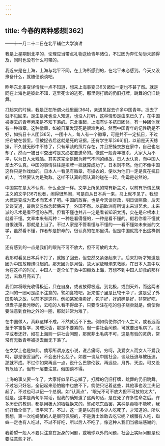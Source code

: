 ```yaml
---
---
---
```

title: 今春的两种感想[362]
---




——十一月二十二日在北平辅仁大学演讲

我是上星期到北平的，论理应当带点礼物送给青年诸位，不过因为奔忙匆匆未顾得及，同时也没有什么可带的。

我近来是在上海，上海与北平不同，在上海所感到的，在北平未必感到。今天又没豫备什么，就随便谈谈吧。

昨年东北事变详情我一点不知道，想来上海事变[363]诸位一定也不甚了然。就是同在上海也是彼此不知，这里死命的逃死，那里则打牌的仍旧打牌，跳舞的仍旧跳舞。

打起来的时候，我是正在所谓火线里面[364]，亲遇见捉去许多中国青年。捉去了就不见回来，是生是死也没人知道，也没人打听，这种情形是由来已久了，在中国被捉去的青年素来是不知下落的。东北事起，上海有许多抗日团体，有一种团体就有一种徽章。这种徽章，如被日军发现死是很难免的。然而中国青年的记性确是不好，如抗日十人团[365]，一团十人，每人有一个徽章，可是并不一定抗日，不过把它放在袋里。但被捉去后这就是死的证据。还有学生军[366]们，以前是天天练操，不久就无形中不练了，只有军装的照片存在，并且把操衣放在家中，自己也忘却了。然而一被日军查出时是又必定要送命的。像这一般青年被杀，大家大为不平，以为日人太残酷。其实这完全是因为脾气不同的缘故，日人太认真，而中国人却太不认真。中国的事情往往是招牌一挂就算成功了。日本则不然。他们不像中国这样只是作戏似的。日本人一看见有徽章，有操衣的，便以为他们一定是真在抗日的人，当然要认为是劲敌。这样不认真的同认真的碰在一起，倒霉是必然的。

中国实在是太不认真，什么全是一样。文学上所见的常有新主义，以前有所谓民族主义的文学[367]也者，闹得很热闹，可是自从日本兵一来，马上就不见了。我想大概是变成为艺术而艺术了吧。中国的政客，也是今天谈财政，明日谈照像，后天又谈交通，最后又忽然念起佛来了。外国不然。以前欧洲有所谓未来派艺术。未来派的艺术是看不懂的东西。但看不懂也并非一定是看者知识太浅，实在是它根本上就看不懂。文章本来有两种：一种是看得懂的，一种是看不懂的。假若你看不懂就自恨浅薄，那就是上当了。不过人家是不管看懂与不懂的——看不懂如未来派的文学，虽然看不懂，作者却是拚命的，很认真的在那里讲。但是中国就找不出这样例子。

还有感到的一点是我们的眼光不可不放大，但不可放的太大。

我那时看见日本兵不打了，就搬了回去，但忽然又紧张起来了。后来打听才知道是因为中国放鞭炮引起的。那天因为是月蚀，故大家放鞭炮来救她。在日本人意中以为在这样的时光，中国人一定全忙于救中国抑救上海，万想不到中国人却救的那样远，去救月亮去了。

我们常将眼光收得极近，只在自身，或者放得极远，到北极，或到天外，而这两者之间的一圈可是绝不注意的，譬如食物吧，近来馆子里是比较干净了，这是受了外国影响之故，以前不是这样。例如某家烧卖好，包子好，好的确是好，非常好吃，但盘子是极污秽的，去吃的人看不得盘子，只要专注在吃的包子烧卖就是，倘使你要注意到食物之外的一圈，那就非常为难了。

在中国做人，真非这样不成，不然就活不下去。例如倘使你讲个人主义，或者远而至于宇宙哲学，灵魂灭否，那是不要紧的。但一讲社会问题，可就要出毛病了。北平或者还好，如在上海则一讲社会问题，那就非出毛病不可，这是有验的灵药，常常有无数青年被捉去而无下落了。

在文学上也是如此。倘写所谓身边小说，说苦痛呵，穷呵，我爱女人而女人不爱我呵，那是很妥当的，不会出什么乱子。如要一谈及中国社会，谈及压迫与被压迫，那就不成。不过你如果再远一点，说什么巴黎伦敦，再远些，月界，天边，可又没有危险了。但有一层要注意，俄国谈不得。

上海的事又要一年了，大家好似早已忘掉了，打牌的仍旧打牌，跳舞的仍旧跳舞。不过忘只好忘，全记起来恐怕脑中也放不下。倘使只记着这些，其他事也没工夫记起了。不过也可以记一个总纲。如“认真点”，“眼光不可不放大但不可放的太大”，就是。这本是两句平常话，但我的确知道了这两句话，是在死了许多性命之后。许多历史的教训，都是用极大的牺牲换来的。譬如吃东西罢，某种是毒物不能吃，我们好像全惯了，很平常了。不过，这一定是以前有多少人吃死了，才知道的。所以我想，第一次吃螃蟹的人是很可佩服的，不是勇士谁敢去吃它呢？螃蟹有人吃，蜘蛛一定也有人吃过，不过不好吃，所以后人不吃了。像这种人我们当极端感谢的。

我希望一般人不要只注意在近身的问题，或地球以外的问题，社会上实际问题是也要注意些才好。